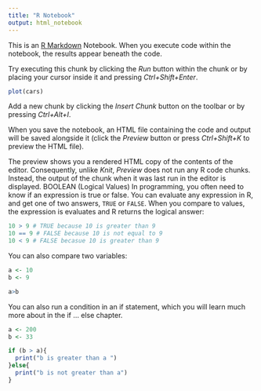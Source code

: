 ```yaml
---
title: "R Notebook"
output: html_notebook
---
```


This is an [R Markdown](http://rmarkdown.rstudio.com) Notebook. When you execute code within the notebook, the results appear beneath the code. 

Try executing this chunk by clicking the *Run* button within the chunk or by placing your cursor inside it and pressing *Ctrl+Shift+Enter*. 

```r
plot(cars)
```

Add a new chunk by clicking the *Insert Chunk* button on the toolbar or by pressing *Ctrl+Alt+I*.

When you save the notebook, an HTML file containing the code and output will be saved alongside it (click the *Preview* button or press *Ctrl+Shift+K* to preview the HTML file).

The preview shows you a rendered HTML copy of the contents of the editor. Consequently, unlike *Knit*, *Preview* does not run any R code chunks. Instead, the output of the chunk when it was last run in the editor is displayed.
BOOLEAN (Logical Values)
In programming, you often need to know if an expression is true or false. 
You can evaluate any expression in R, and get one of two answers, `TRUE` or `FALSE`. 
When you compare to values, the expression is evaluates and R returns the logical answer: 
```r
10 > 9 # TRUE because 10 is greater than 9 
10 == 9 # FALSE because 10 is not equal to 9 
10 < 9 # FALSE becasue 10 is greater than 9 
```
You can also compare two variables: 
```r
a <- 10 
b <- 9 

a>b
```
You can also run a condition in an if statement, which you will learn much more about in the if ... else chapter. 
```r
a <- 200 
b <- 33 

if (b > a){
  print("b is greater than a ")
}else{
  print("b is not greater than a")
}
```

